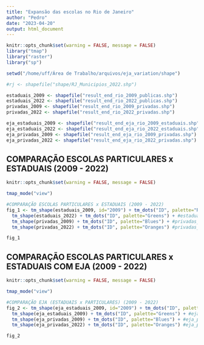 ```yaml
---
title: "Expansão das escolas no Rio de Janeiro"
author: "Pedro"
date: "2023-04-20"
output: html_document
---
```


```r
knitr::opts_chunk$set(warning = FALSE, message = FALSE)
library("tmap")
library("raster")
library("sp")

setwd("/home/uff/Área de Trabalho/arquivos/eja_variation/shape")

#rj <- shapefile("shape/RJ_Municipios_2022.shp")

estaduais_2009 <- shapefile("result_end_rio_2009_publicas.shp")
estaduais_2022 <- shapefile("result_end_rio_2022_publicas.shp")
privadas_2009 <- shapefile("result_end_rio_2009_privadas.shp")
privadas_2022 <- shapefile("result_end_rio_2022_privadas.shp")

eja_estaduais_2009 <- shapefile("result_end_eja_rio_2009_estaduais.shp")
eja_estaduais_2022 <- shapefile("result_end_eja_rio_2022_estaduais.shp")
eja_privadas_2009 <- shapefile("result_end_eja_rio_2009_privadas.shp")
eja_privadas_2022 <- shapefile("result_end_eja_rio_2022_privadas.shp")
```

## COMPARAÇÃO ESCOLAS PARTICULARES x ESTADUAIS (2009 - 2022)
```r
knitr::opts_chunk$set(warning = FALSE, message = FALSE)

tmap_mode("view")

#COMPARAÇÃO ESCOLAS PARTICULARES x ESTADUAIS (2009 - 2022)
fig_1 <- tm_shape(estaduais_2009, id="2009") + tm_dots("ID", palette="Reds") + #estaduais_2009
  tm_shape(estaduais_2022) + tm_dots("ID", palette="Greens") + #estaduais_2022
  tm_shape(privadas_2009) + tm_dots("ID", palette="Blues") + #privadas_2009
  tm_shape(privadas_2022) + tm_dots("ID", palette="Oranges") #privadas_2022

fig_1
```

## COMPARAÇÃO ESCOLAS PARTICULARES x ESTADUAIS COM EJA (2009 - 2022)

```r
knitr::opts_chunk$set(warning = FALSE, message = FALSE)

tmap_mode("view")

#COMPARAÇÃO EJA (ESTADUAIS x PARTICULARES) (2009 - 2022)
fig_2 <- tm_shape(eja_estaduais_2009, id="2009") + tm_dots("ID", palette="Reds") + #eja_estaduais_2009
  tm_shape(eja_estaduais_2009) + tm_dots("ID", palette="Greens") + #eja_estaduais_2009
  tm_shape(eja_privadas_2009) + tm_dots("ID", palette="Blues") + #eja_privadas_2009
  tm_shape(eja_privadas_2022) + tm_dots("ID", palette="Oranges") #eja_privadas_2022

fig_2
```